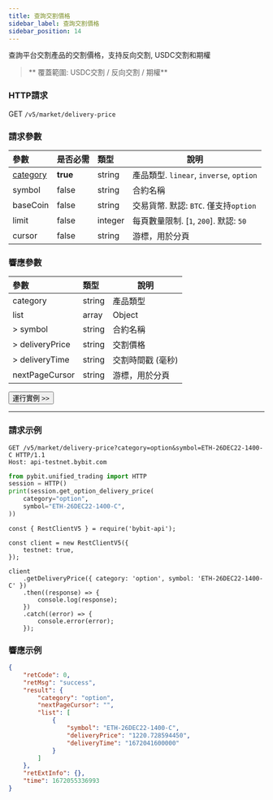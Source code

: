```yaml
---
title: 查詢交割價格
sidebar_label: 查詢交割價格
sidebar_position: 14
---
```


查詢平台交割產品的交割價格，支持反向交割, USDC交割和期權
> ** 覆蓋範圍: USDC交割 / 反向交割 / 期權**

### HTTP請求
GET `/v5/market/delivery-price`

### 請求參數
| 參數 | 是否必需 | 類型 | 說明|
|:----- |:-------|:-----|------ |
|[category](../enum#category) |**true** |string |產品類型. `linear`, `inverse`, `option`|
|symbol |false |string |合約名稱|
|baseCoin |false |string |交易貨幣. 默認: `BTC`. 僅支持`option`|
|limit |false |integer |每頁數量限制. [`1`, `200`]. 默認: `50`|
|cursor |false |string |游標，用於分頁|

### 響應參數
| 參數 | 類型 | 說明|
|:----- |:-----|----- |
|category |string |產品類型 |
|list |array |Object |
|> symbol |string |合約名稱 |
|> deliveryPrice |string |交割價格 |
|> deliveryTime |string |交割時間戳 (毫秒) |
|nextPageCursor |string |游標，用於分頁 |

<a href="/api-explorer/v5/market/delivery-price"><Button>運行實例 >></Button></a>

---

### 請求示例

<Tabs groupId="programming-languages">
<TabItem value="http" label="HTTP">

```http
GET /v5/market/delivery-price?category=option&symbol=ETH-26DEC22-1400-C HTTP/1.1
Host: api-testnet.bybit.com
```

</TabItem>
<TabItem value="python" label="Python">

```python
from pybit.unified_trading import HTTP
session = HTTP()
print(session.get_option_delivery_price(
    category="option",
    symbol="ETH-26DEC22-1400-C",
))
```

</TabItem>
<TabItem value="Node" label="Node.js">

```n4js
const { RestClientV5 } = require('bybit-api');

const client = new RestClientV5({
    testnet: true,
});

client
    .getDeliveryPrice({ category: 'option', symbol: 'ETH-26DEC22-1400-C' })
    .then((response) => {
        console.log(response);
    })
    .catch((error) => {
        console.error(error);
    });
```

</TabItem>
</Tabs>

### 響應示例

```json
{
    "retCode": 0,
    "retMsg": "success",
    "result": {
        "category": "option",
        "nextPageCursor": "",
        "list": [
            {
                "symbol": "ETH-26DEC22-1400-C",
                "deliveryPrice": "1220.728594450",
                "deliveryTime": "1672041600000"
            }
        ]
    },
    "retExtInfo": {},
    "time": 1672055336993
}
```

